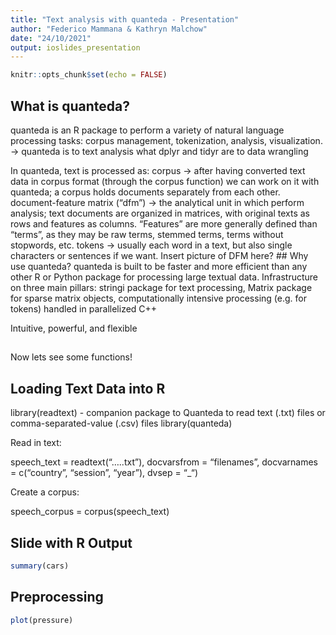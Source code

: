 ```yaml
---
title: "Text analysis with quanteda - Presentation"
author: "Federico Mammana & Kathryn Malchow"
date: "24/10/2021"
output: ioslides_presentation
---
```


```r
knitr::opts_chunk$set(echo = FALSE)
```

## What is quanteda?
quanteda is an R package to perform a variety of natural language processing tasks: corpus management, tokenization, analysis, visualization.
→ quanteda is to text analysis what dplyr and tidyr are to data wrangling

In quanteda, text is processed as:
corpus → after having converted text data in corpus format (through the corpus function) we can work on it with quanteda; a corpus holds documents separately from each other.
document-feature matrix (“dfm”) → the analytical unit in which perform analysis; text documents are organized in matrices, with original texts as rows and features as columns. “Features” are more generally defined than “terms”, as they may be raw terms, stemmed terms, terms without stopwords, etc.
tokens → usually each word in a text, but also single characters or sentences if we want.
Insert picture of DFM here?
## Why use quanteda?
quanteda is built to be faster and more efficient than any other R or Python package for processing large textual data. Infrastructure on three main pillars:
stringi package for text processing,
Matrix package for sparse matrix objects,
computationally intensive processing (e.g. for tokens) handled in parallelized C++

Intuitive, powerful, and flexible


## 

Now lets see some functions!

## Loading Text Data into R

library(readtext) - companion package to Quanteda to read text (.txt) files or comma-separated-value (.csv) files
library(quanteda)

Read in text:

speech_text = readtext(".....txt"),
  docvarsfrom = "filenames",
  docvarnames = c("country", "session", "year"),
  dvsep = "_")


Create a corpus:

speech_corpus = corpus(speech_text)


## Slide with R Output

```r
summary(cars)
```

## Preprocessing

```r
plot(pressure)
```

